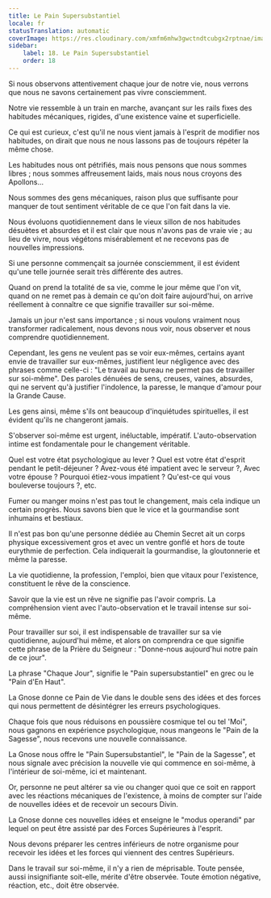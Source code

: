 ```yaml
---
title: Le Pain Supersubstantiel
locale: fr
statusTranslation: automatic
coverImage: https://res.cloudinary.com/xmfm6mhw3gwctndtcubgx2rptnae/image/upload/v1740468922/small_cover_tratado_de_psicologia_revolucionaria_a4c0dca4e0.webp
sidebar:
    label: 18. Le Pain Supersubstantiel
    order: 18
---
```

Si nous observons attentivement chaque jour de notre vie, nous verrons que nous ne savons certainement pas vivre consciemment.

Notre vie ressemble à un train en marche, avançant sur les rails fixes des habitudes mécaniques, rigides, d'une existence vaine et superficielle.

Ce qui est curieux, c'est qu'il ne nous vient jamais à l'esprit de modifier nos habitudes, on dirait que nous ne nous lassons pas de toujours répéter la même chose.

Les habitudes nous ont pétrifiés, mais nous pensons que nous sommes libres ; nous sommes affreusement laids, mais nous nous croyons des Apollons...

Nous sommes des gens mécaniques, raison plus que suffisante pour manquer de tout sentiment véritable de ce que l'on fait dans la vie.

Nous évoluons quotidiennement dans le vieux sillon de nos habitudes désuètes et absurdes et il est clair que nous n'avons pas de vraie vie ; au lieu de vivre, nous végétons misérablement et ne recevons pas de nouvelles impressions.

Si une personne commençait sa journée consciemment, il est évident qu'une telle journée serait très différente des autres.

Quand on prend la totalité de sa vie, comme le jour même que l'on vit, quand on ne remet pas à demain ce qu'on doit faire aujourd'hui, on arrive réellement à connaître ce que signifie travailler sur soi-même.

Jamais un jour n'est sans importance ; si nous voulons vraiment nous transformer radicalement, nous devons nous voir, nous observer et nous comprendre quotidiennement.

Cependant, les gens ne veulent pas se voir eux-mêmes, certains ayant envie de travailler sur eux-mêmes, justifient leur négligence avec des phrases comme celle-ci : "Le travail au bureau ne permet pas de travailler sur soi-même". Des paroles dénuées de sens, creuses, vaines, absurdes, qui ne servent qu'à justifier l'indolence, la paresse, le manque d'amour pour la Grande Cause.

Les gens ainsi, même s'ils ont beaucoup d'inquiétudes spirituelles, il est évident qu'ils ne changeront jamais.

S'observer soi-même est urgent, inéluctable, impératif. L'auto-observation intime est fondamentale pour le changement véritable.

Quel est votre état psychologique au lever ? Quel est votre état d'esprit pendant le petit-déjeuner ? Avez-vous été impatient avec le serveur ?, Avec votre épouse ? Pourquoi étiez-vous impatient ? Qu'est-ce qui vous bouleverse toujours ?, etc.

Fumer ou manger moins n'est pas tout le changement, mais cela indique un certain progrès. Nous savons bien que le vice et la gourmandise sont inhumains et bestiaux.

Il n'est pas bon qu'une personne dédiée au Chemin Secret ait un corps physique excessivement gros et avec un ventre gonflé et hors de toute eurythmie de perfection. Cela indiquerait la gourmandise, la gloutonnerie et même la paresse.

La vie quotidienne, la profession, l'emploi, bien que vitaux pour l'existence, constituent le rêve de la conscience.

Savoir que la vie est un rêve ne signifie pas l'avoir compris. La compréhension vient avec l'auto-observation et le travail intense sur soi-même.

Pour travailler sur soi, il est indispensable de travailler sur sa vie quotidienne, aujourd'hui même, et alors on comprendra ce que signifie cette phrase de la Prière du Seigneur : "Donne-nous aujourd'hui notre pain de ce jour".

La phrase "Chaque Jour", signifie le "Pain supersubstantiel" en grec ou le "Pain d'En Haut".

La Gnose donne ce Pain de Vie dans le double sens des idées et des forces qui nous permettent de désintégrer les erreurs psychologiques.

Chaque fois que nous réduisons en poussière cosmique tel ou tel 'Moi", nous gagnons en expérience psychologique, nous mangeons le "Pain de la Sagesse", nous recevons une nouvelle connaissance.

La Gnose nous offre le "Pain Supersubstantiel", le "Pain de la Sagesse", et nous signale avec précision la nouvelle vie qui commence en soi-même, à l'intérieur de soi-même, ici et maintenant.

Or, personne ne peut altérer sa vie ou changer quoi que ce soit en rapport avec les réactions mécaniques de l'existence, à moins de compter sur l'aide de nouvelles idées et de recevoir un secours Divin.

La Gnose donne ces nouvelles idées et enseigne le "modus operandi" par lequel on peut être assisté par des Forces Supérieures à l'esprit.

Nous devons préparer les centres inférieurs de notre organisme pour recevoir les idées et les forces qui viennent des centres Supérieurs.

Dans le travail sur soi-même, il n'y a rien de méprisable. Toute pensée, aussi insignifiante soit-elle, mérite d'être observée. Toute émotion négative, réaction, etc., doit être observée.

